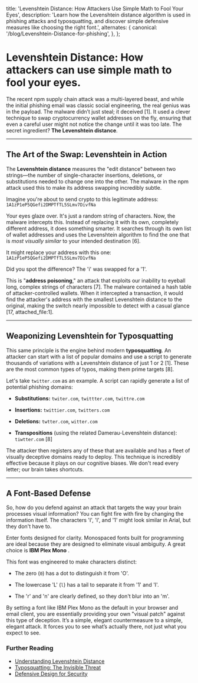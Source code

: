   title: 'Levenshtein Distance: How Attackers Use Simple Math to Fool Your Eyes',
  description:
    'Learn how the Levenshtein distance algorithm is used in phishing attacks and typosquatting, and discover simple defensive measures like choosing the right font.',
  alternates: {
    canonical: '/blog/Levenshtein-Distance-for-phishing',
  },
};

# Levenshtein Distance: How attackers can use simple math to fool your eyes.

The recent npm supply chain attack was a multi-layered beast, and while the initial phishing email was classic social engineering, the real genius was in the payload. The malware didn’t just steal; it deceived [1]. It used a clever technique to swap cryptocurrency wallet addresses on the fly, ensuring that even a careful user might not notice the change until it was too late. The secret ingredient? **The Levenshtein distance**.

---

## The Art of the Swap: Levenshtein in Action

The **Levenshtein distance** measures the "edit distance" between two strings—the number of single-character insertions, deletions, or substitutions needed to change one into the other. The malware in the npm attack used this to make its address swapping incredibly subtle.

Imagine you're about to send crypto to this legitimate address: `1A1zP1eP5QGefi2DMPTfTL5SLmv7DivfNa`

Your eyes glaze over. It's just a random string of characters. Now, the malware intercepts this. Instead of replacing it with its own, completely different address, it does something smarter. It searches through its own list of wallet addresses and uses the Levenshtein algorithm to find the one that is _most visually similar_ to your intended destination [6].

It might replace your address with this one: `1A1zP1eP5QGefi2DMPTfTL5SLmv7D1vfNa`

Did you spot the difference? The 'i' was swapped for a '1'.

This is "**address poisoning**," an attack that exploits our inability to eyeball long, complex strings of characters [7]. The malware contained a hash table of attacker-controlled wallets. When it intercepted a transaction, it would find the attacker's address with the smallest Levenshtein distance to the original, making the switch nearly impossible to detect with a casual glance [17, attached_file:1].

---

## Weaponizing Levenshtein for Typosquatting

This same principle is the engine behind modern **typosquatting**. An attacker can start with a list of popular domains and use a script to generate thousands of variations with a Levenshtein distance of just 1 or 2 [1]. These are the most common types of typos, making them prime targets [8].

Let's take `twitter.com` as an example. A script can rapidly generate a list of potential phishing domains:

- **Substitutions:** `twiter.com`, `twittter.com`, `twittre.com`
    
- **Insertions:** `twittier.com`, `twitters.com`
    
- **Deletions:** `twtter.com`, `witter.com`
    
- **Transpositions** (using the related Damerau-Levenshtein distance): `tiwtter.com` [8]
    

The attacker then registers any of these that are available and has a fleet of visually deceptive domains ready to deploy. This technique is incredibly effective because it plays on our cognitive biases. We don't read every letter; our brain takes shortcuts.

---

## A Font-Based Defense

So, how do you defend against an attack that targets the way your brain processes visual information? You can fight fire with fire by changing the information itself. The characters 'I', 'l', and '1' might look similar in Arial, but they don't have to.

Enter fonts designed for clarity. Monospaced fonts built for programming are ideal because they are designed to eliminate visual ambiguity. A great choice is **IBM Plex Mono** .

This font was engineered to make characters distinct:

- The zero (`0`) has a dot to distinguish it from 'O'.
    
- The lowercase 'L' (`l`) has a tail to separate it from '1' and 'I'.
    
- The 'r' and 'n' are clearly defined, so they don't blur into an 'm'.
    

By setting a font like IBM Plex Mono as the default in your browser and email client, you are essentially providing your own "visual patch" against this type of deception. It’s a simple, elegant countermeasure to a simple, elegant attack. It forces you to see what’s actually there, not just what you expect to see.



### Further Reading

- [Understanding Levenshtein Distance](https://example.com/levenshtein-distance)
- [Typosquatting: The Invisible Threat](https://example.com/typosquatting)
- [Defensive Design for Security](https://example.com/defensive-design)